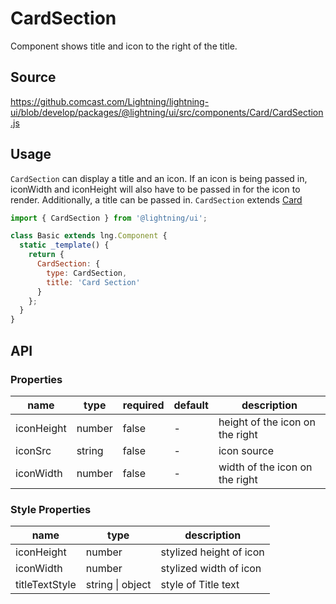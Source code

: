 
# CardSection

Component shows title and icon to the right of the title.

## Source

https://github.comcast.com/Lightning/lightning-ui/blob/develop/packages/@lightning/ui/src/components/Card/CardSection.js

## Usage

`CardSection` can display a title and an icon. If an icon is being passed in, iconWidth and iconHeight will also have to be passed in for the icon to render. Additionally, a title can be passed in.
`CardSection` extends [Card](?path=/docs/patterns-card--base)

```js
import { CardSection } from '@lightning/ui';

class Basic extends lng.Component {
  static _template() {
    return {
      CardSection: {
        type: CardSection,
        title: 'Card Section'
      }
    };
  }
}
```

<Canvas>
  <Story id="tiles-cards-cardsection--card-section" />
</Canvas>

## API

### Properties

| name       | type   | required | default | description                     |
| ---------- | ------ | -------- | ------- | ------------------------------- |
| iconHeight | number | false    | -       | height of the icon on the right |
| iconSrc    | string | false    | -       | icon source                     |
| iconWidth  | number | false    | -       | width of the icon on the right  |

### Style Properties

| name           | type             | description             |
| -------------- | ---------------- | ----------------------- |
| iconHeight     | number           | stylized height of icon |
| iconWidth      | number           | stylized width of icon  |
| titleTextStyle | string \| object | style of Title text     |
